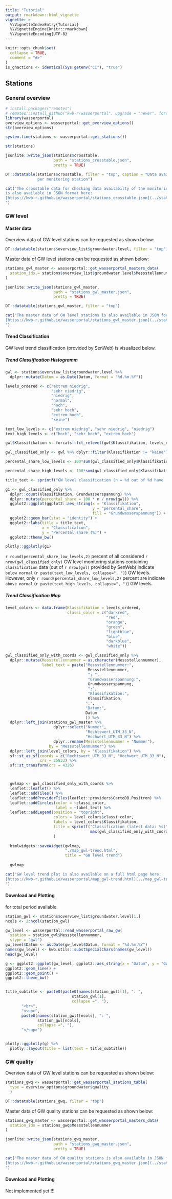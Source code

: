```yaml
---
title: "Tutorial"
output: rmarkdown::html_vignette
vignette: >
  %\VignetteIndexEntry{Tutorial}
  %\VignetteEngine{knitr::rmarkdown}
  %\VignetteEncoding{UTF-8}
---
```



```r
knitr::opts_chunk$set(
  collapse = TRUE,
  comment = "#>"
)
is_ghactions <- identical(Sys.getenv("CI"), "true")
```

## Stations

### General overview



```r
# install.packages("remotes")
# remotes::install_github("kwb-r/wasserportal", upgrade = "never", force = TRUE)
library(wasserportal)
overview_options <- wasserportal::get_overview_options()
str(overview_options)

system.time(stations <- wasserportal::get_stations())

str(stations)

jsonlite::write_json(stations$crosstable, 
                     path = "stations_crosstable.json",
                     pretty = TRUE)
```

```r
DT::datatable(stations$crosstable, filter = "top", caption = "Data availabilty 
              per monitoring station")
```

```r
cat("The crosstable data for checking data availabilty of the monitoring stations 
is also available in JSON format here:
[https://kwb-r.github.io/wasserportal/stations_crosstable.json](../stations_crosstable.json)
")
```

### GW level

#### Master data 

Overview data of GW level stations can be requested as shown below:

```r

DT::datatable(stations$overview_list$groundwater.level, filter = "top")

```

Master data of GW level stations can be requested as shown below:

```r
stations_gwl_master <- wasserportal::get_wasserportal_masters_data(
  station_ids = stations$overview_list$groundwater.level$Messstellennummer
)

jsonlite::write_json(stations_gwl_master, 
                     path = "stations_gwl_master.json",
                     pretty = TRUE)

DT::datatable(stations_gwl_master, filter = "top")

``` 

```r
cat("The master data of GW level stations is also available in JSON format here:
[https://kwb-r.github.io/wasserportal/stations_gwl_master.json](../stations_gwl_master.json)
")
```

#### Trend Classification 

GW level trend classification (provided by SenWeb) is visualized below.

##### Trend Classification Histogramm

```r

gwl <- stations$overview_list$groundwater.level %>% 
  dplyr::mutate(Datum = as.Date(Datum, format = "%d.%m.%Y"))

levels_ordered <- c("extrem niedrig",
                    "sehr niedrig",
                    "niedrig", 
                    "normal",
                    "hoch",
                    "sehr hoch",
                    "extrem hoch",
                    "keine")

text_low_levels <- c("extrem niedrig", "sehr niedrig", "niedrig")
text_high_levels <- c("hoch", "sehr hoch", "extrem hoch")

gwl$Klassifikation <- forcats::fct_relevel(gwl$Klassifikation, levels_ordered)

gwl_classified_only <- gwl %>% dplyr::filter(Klassifikation != "keine")

percental_share_low_levels <- 100*sum(gwl_classified_only$Klassifikation %in% text_low_levels)/nrow(gwl_classified_only) 

percental_share_high_levels <- 100*sum(gwl_classified_only$Klassifikation %in% text_high_levels)/nrow(gwl_classified_only) 

title_text <- sprintf("GW level classification (n = %d out of %d have 'classification' data)", nrow(gwl_classified_only), nrow(gwl))

g1 <- gwl_classified_only %>% 
  dplyr::count(Klassifikation, Grundwasserspannung) %>% 
  dplyr::mutate(percental_share = 100 * n / nrow(gwl)) %>% 
  ggplot2::ggplot(ggplot2::aes_string(x = "Klassifikation",
                                      y = "percental_share",
                                      fill = "Grundwasserspannung")) +
  ggplot2::geom_bar(stat = "identity") + 
  ggplot2::labs(title = title_text,
                x = "Classification",
                y = "Percental share (%)") +
  ggplot2::theme_bw()

plotly::ggplotly(g1)

```

`r round(percental_share_low_levels,2)` percent of all considered `r nrow(gwl_classified_only)` 
GW level monitoring stations containing `classification` data (out of `r nrow(gwl)`
provided by SenWeb) indicate `below normal` (`r paste(text_low_levels, collapse=", ")`)
GW levels. However, only `r round(percental_share_low_levels,2)` percent are 
indicate `above normal` (`r paste(text_high_levels, collapse=", ")`) GW levels.

##### Trend Classification Map

```r
level_colors <- data.frame(Klassifikation = levels_ordered, 
                           classi_color = c("darkred", 
                                            "red", 
                                            "orange", 
                                            "green",
                                            "lightblue", 
                                            "blue", 
                                            "darkblue",
                                            "white"))

gwl_classified_only_with_coords <- gwl_classified_only %>% 
  dplyr::mutate(Messstellennummer = as.character(Messstellennummer),
                label_text = paste("Messstellennummer:", 
                                    Messstellennummer, 
                                    "; ",
                                    "Grundwasserspannung:", 
                                    Grundwasserspannung, 
                                    ";",
                                    "Klassifikation:", 
                                    Klassifikation,
                                   ";",
                                   "Datum:",
                                   Datum
                                   )) %>% 
  dplyr::left_join(stations_gwl_master %>%
                     dplyr::select("Nummer", 
                                   "Rechtswert_UTM_33_N",
                                   "Hochwert_UTM_33_N") %>% 
                     dplyr::rename(Messstellennummer = "Nummer"),
                   by = "Messstellennummer") %>% 
  dplyr::left_join(level_colors, by = "Klassifikation") %>% 
  sf::st_as_sf(coords = c("Rechtswert_UTM_33_N", "Hochwert_UTM_33_N"),
               crs = 25833) %>% 
  sf::st_transform(crs = 4326)



  gwlmap <- gwl_classified_only_with_coords %>% 
  leaflet::leaflet() %>%
  leaflet::addTiles() %>% 
  leaflet::addProviderTiles(leaflet::providers$CartoDB.Positron) %>% 
  leaflet::addCircles(color = ~classi_color,
                      label = ~label_text) %>% 
  leaflet::addLegend(position = "topright",
                     colors = level_colors$classi_color,
                     labels = level_colors$Klassifikation,
                     title = sprintf("Classification (latest data: %s)",
                                     max(gwl_classified_only_with_coords$Datum))
                     )
  
  htmlwidgets::saveWidget(gwlmap, 
                          "./map_gwl-trend.html", 
                          title = "GW level trend")
  
  gwlmap
```

```r
cat("GW level trend plot is also available on a full html page here:
[https://kwb-r.github.io/wasserportal/map_gwl-trend.html](../map_gwl-trend.html)
")
```

#### Download and Plotting 

for total period available.

```r
station_gwl <- stations$overview_list$groundwater.level[1,]
ncols <- 2:ncol(station_gwl)

gw_level <- wasserportal::read_wasserportal_raw_gw(
  station = station_gwl$Messstellennummer, 
  stype = "gwl")
gw_level$Datum <- as.Date(gw_level$Datum, format = "%d.%m.%Y")
names(gw_level) <- kwb.utils::substSpecialChars(names(gw_level))
head(gw_level)

g <- ggplot2::ggplot(gw_level, ggplot2::aes_string(x = "Datum", y = "GW_Stand_m_ue_NHN")) +
ggplot2::geom_line() +
ggplot2::geom_point() +
ggplot2::theme_bw()


title_subtitle <- paste0(paste0(names(station_gwl)[1], ": ", 
                             station_gwl[1], 
                             collapse =", "),
       "<br>",
       "<sup>",
       paste0(names(station_gwl)[ncols], ": ",
              station_gwl[ncols], 
              collapse =", "),
       "</sup>")


plotly::ggplotly(g) %>%
  plotly::layout(title = list(text = title_subtitle))
```

### GW quality

Overview data of GW level stations can be requested as shown below:


```r
stations_gwq <- wasserportal::get_wasserportal_stations_table(
  type = overview_options$groundwater$quality
  )

DT::datatable(stations_gwq, filter = "top")
```

Master data of GW quality stations can be requested as shown below:

```r
stations_gwq_master <- wasserportal::get_wasserportal_masters_data(
  station_ids = stations_gwq$Messstellennummer
)

jsonlite::write_json(stations_gwq_master, 
                     path = "stations_gwq_master.json",
                     pretty = TRUE)

``` 

```r
cat("The master data of GW quality stations is also available in JSON format here:
[https://kwb-r.github.io/wasserportal/stations_gwq_master.json](../stations_gwq_master.json)
")
```

#### Download and Plotting 

Not implemented yet !!!
